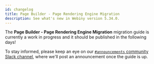 ```yaml
---
id: changelog
title: Page Builder - Page Rendering Engine Migration 
description: See what's new in Webiny version 5.34.0.
---
```


The **Page Builder - Page Rendering Engine Migration** migration guide is currently a work in progress and it should be published in the following days!

To stay informed, please keep an eye on our [`#announcements` community Slack channel](https://www.webiny.com/slack), where we'll post an announcement once the guide is up.
